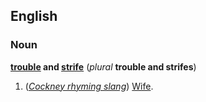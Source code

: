 ==English==
===Noun===
'''[[trouble]] and [[strife]]''' (''plural'' '''trouble and strifes''')<!--correct?  I presume so.  Paul G, 28 January 2005-->

# (''[[Cockney rhyming slang]]'') [[Wife]].